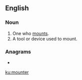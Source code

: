 ==English==

===Noun===
{{en-noun}}

# One who [[mount]]s.
# A tool or device used to mount.

===Anagrams===
* {{l|en|remount}}

[[ku:mounter]]